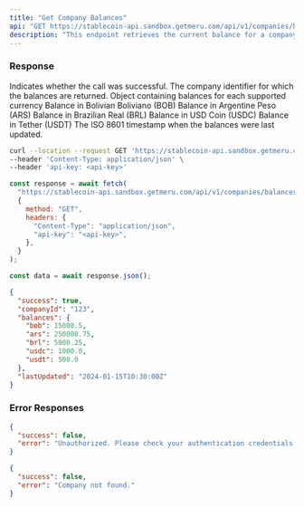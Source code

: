 ```yaml
---
title: "Get Company Balances"
api: "GET https://stablecoin-api.sandbox.getmeru.com/api/v1/companies/balances"
description: "This endpoint retrieves the current balance for a company across all supported currencies"
---
```


### Response

<ResponseField name="success" type="boolean">
  Indicates whether the call was successful.
</ResponseField>

<ResponseField name="companyId" type="string">
  The company identifier for which the balances are returned.
</ResponseField>

<ResponseField name="balances" type="object">
  Object containing balances for each supported currency
  <Expandable title="Balances object">
    <ResponseField name="bob" type="number">
      Balance in Bolivian Boliviano (BOB)
    </ResponseField>
    <ResponseField name="ars" type="number">
      Balance in Argentine Peso (ARS)
    </ResponseField>
    <ResponseField name="brl" type="number">
      Balance in Brazilian Real (BRL)
    </ResponseField>
    <ResponseField name="usdc" type="number">
      Balance in USD Coin (USDC)
    </ResponseField>
    <ResponseField name="usdt" type="number">
      Balance in Tether (USDT)
    </ResponseField>
  </Expandable>
</ResponseField>

<ResponseField name="lastUpdated" type="string">
  The ISO 8601 timestamp when the balances were last updated.
</ResponseField>

<RequestExample>

```bash cURL
curl --location --request GET 'https://stablecoin-api.sandbox.getmeru.com/api/v1/companies/balances' \
--header 'Content-Type: application/json' \
--header 'api-key: <api-key>'
```

```js Javascript
const response = await fetch(
  "https://stablecoin-api.sandbox.getmeru.com/api/v1/companies/balances",
  {
    method: "GET",
    headers: {
      "Content-Type": "application/json",
      "api-key": "<api-key>",
    },
  }
);

const data = await response.json();
```

</RequestExample>

<ResponseExample>

```json 200
{
  "success": true,
  "companyId": "123",
  "balances": {
    "bob": 15000.5,
    "ars": 250000.75,
    "brl": 5000.25,
    "usdc": 1000.0,
    "usdt": 500.0
  },
  "lastUpdated": "2024-01-15T10:30:00Z"
}
```

</ResponseExample>

### Error Responses

<ResponseExample>

```json 401
{
  "success": false,
  "error": "Unauthorized. Please check your authentication credentials."
}
```

```json 404
{
  "success": false,
  "error": "Company not found."
}
```

</ResponseExample>
